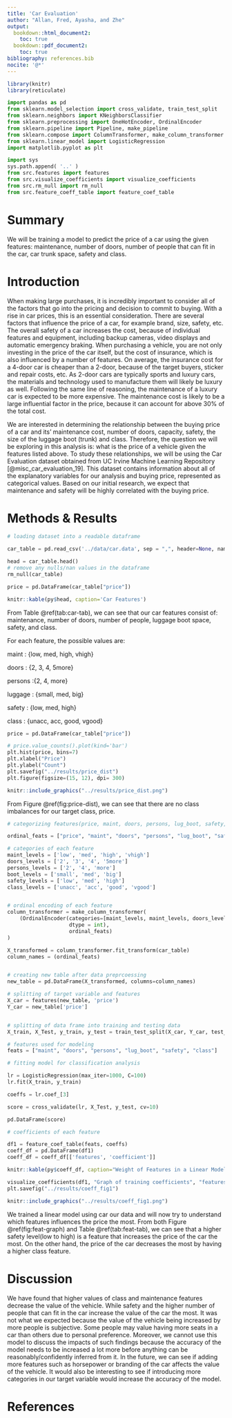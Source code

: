 ```yaml
---
title: 'Car Evaluation'
author: "Allan, Fred, Ayasha, and Zhe"
output:
  bookdown::html_document2:
    toc: true
  bookdown::pdf_document2:
    toc: true
bibliography: references.bib
nocite: '@*'
---
```


```r
library(knitr)  
library(reticulate)  
```

```python
import pandas as pd
from sklearn.model_selection import cross_validate, train_test_split
from sklearn.neighbors import KNeighborsClassifier
from sklearn.preprocessing import OneHotEncoder, OrdinalEncoder
from sklearn.pipeline import Pipeline, make_pipeline
from sklearn.compose import ColumnTransformer, make_column_transformer
from sklearn.linear_model import LogisticRegression
import matplotlib.pyplot as plt

import sys
sys.path.append( '..' )
from src.features import features
from src.visualize_coefficients import visualize_coefficients
from src.rm_null import rm_null
from src.feature_coeff_table import feature_coef_table
```

# Summary

We will be training a model to predict the price of a car using the given features: maintenance, number of doors, number of people that can fit in the 
car, car trunk space, safety and class.

# Introduction

When making large purchases, it is incredibly important to consider all of the factors that go into the pricing and decision to commit to buying. 
With a rise in car prices, this is an essential consideration. There are several factors that influence the price of a car, for example brand, size, 
safety, etc. The overall safety of a car increases the cost, because of individual features and equipment, including backup cameras, video displays and 
automatic emergency braking. When purchasing a vehicle, you are not only investing in the price of the car itself, but the cost of insurance, which is 
also influenced by a number of features. On average, the insurance cost for a 4-door car is cheaper than a 2-door, because of the target buyers, sticker 
and repair costs, etc. As 2-door cars are typically sports and luxury cars, the materials and technology used to manufacture them will likely be luxury 
as well. Following the same line of reasoning, the maintenance of a luxury car is expected to be more expensive. The maintenance cost is likely to be a 
large influential factor in the price, because it can account for above 30% of the total cost.

We are interested in determining the relationship between the buying price of a car and its' maintenance cost, number of doors, capacity, safety, the 
size of the luggage boot (trunk) and class. Therefore, the question we will be exploring in this analysis is: what is the price of a vehicle given the features listed above. To study these relationships, we will be using the Car Evaluation dataset obtained from UC Irvine Machine Learning Repository 
[@misc_car_evaluation_19]. This dataset contains information about all of the explanatory variables for our analysis and buying price, represented as 
categorical values. Based on our initial research, we expect that maintenance and safety will be highly correlated with the buying price.

# Methods & Results

```python
# loading dataset into a readable dataframe

car_table = pd.read_csv('../data/car.data', sep = ",", header=None, names = ["price", "maint", "doors", "persons", "lug_boot", "safety", "class"],)

head = car_table.head()
# remove any nulls/nan values in the dataframe
rm_null(car_table)

price = pd.DataFrame(car_table["price"])
```

```r

knitr::kable(py$head, caption='Car Features')
```
From Table \@ref(tab:car-tab), we can see that our car features consist of: maintenance, number of doors, number of people, luggage boot space, safety, and class.

For each feature, the possible values are:

maint : {low, med, high, vhigh}

doors : {2, 3, 4, 5more}

persons :{2, 4, more}

luggage : {small, med, big}

safety : {low, med, high}

class : {unacc, acc, good, vgood}


```python

price = pd.DataFrame(car_table["price"])

# price.value_counts().plot(kind='bar')
plt.hist(price, bins=7)
plt.xlabel("Price")
plt.ylabel("Count")
plt.savefig("../results/price_dist")
plt.figure(figsize=(15, 12), dpi= 300)
```

```r
knitr::include_graphics("../results/price_dist.png")
```

From Figure \@ref(fig:price-dist), we can see that there are no class imbalances for our target class, price.


```python
# categorizing features(price, maint, doors, persons, lug_boot, safety, class) to be used a in column transformer to enable easy manipulation of data frame

ordinal_feats = ["price", "maint", "doors", "persons", "lug_boot", "safety", "class"]

# categories of each feature
maint_levels = ['low', 'med', 'high', 'vhigh']
doors_levels = ['2', '3', '4', '5more']
persons_levels = ['2', '4', 'more']
boot_levels = ['small', 'med', 'big']
safety_levels = ['low', 'med', 'high']
class_levels = ['unacc', 'acc', 'good', 'vgood']


# ordinal encoding of each feature
column_transformer = make_column_transformer(
    (OrdinalEncoder(categories=[maint_levels, maint_levels, doors_levels, persons_levels, boot_levels, safety_levels, class_levels],
                    dtype = int),
                    ordinal_feats)
)

X_transformed = column_transformer.fit_transform(car_table)
column_names = (ordinal_feats)


# creating new table after data preprcoessing 
new_table = pd.DataFrame(X_transformed, columns=column_names)

# splitting of target variable and features
X_car = features(new_table, 'price')
Y_car = new_table['price']


# splitting of data frame into training and testing data
X_train, X_Test, y_train, y_test = train_test_split(X_car, Y_car, test_size=0.2, random_state=1)

# features used for modeling
feats = ["maint", "doors", "persons", "lug_boot", "safety", "class"]

# fitting model for classification analysis

lr = LogisticRegression(max_iter=1000, C=100)
lr.fit(X_train, y_train)

coeffs = lr.coef_[3]

score = cross_validate(lr, X_Test, y_test, cv=10)

pd.DataFrame(score)

# coefficients of each feature

df1 = feature_coef_table(feats, coeffs)
coeff_df = pd.DataFrame(df1)
coeff_df = coeff_df[['features', 'coefficient']]
```

```r
knitr::kable(py$coeff_df, caption="Weight of Features in a Linear Model")
```

``` python
visualize_coefficients(df1, "Graph of training coefficients", "features", "coefficient")
plt.savefig("../results/coeff_fig1")
```

```r
knitr::include_graphics("../results/coeff_fig1.png")
```

We trained a linear model using car our data and will now try to understand which features influences the price the most. From both Figure \@ref(fig:feat-graph) and Table \@ref(tab:feat-tab), we can see that a higher safety level(low to high) is a feature that increases the price of the car the most. On the other hand, the price of the car decreases the most by having a higher class feature.

# Discussion

We have found that higher values of class and maintenance features decrease the value of the vehicle. While safety and the higher number of people that 
can fit in the car increase the value of the car the most. It was not what we expected because the value of the vehicle being increased by more people 
is subjective. Some people may value having more seats in a car than others due to personal preference. Moreover, we cannot use this model to discuss 
the impacts of such findings because the accuracy of the model needs to be increased a lot more before anything can be reasonably/confidently inferred 
from it. In the future, we can see if adding more features such as horsepower or branding of the car affects the value of the vehicle. It would also be 
interesting to see if introducing more categories in our target variable would increase the accuracy of the model.
 
# References
